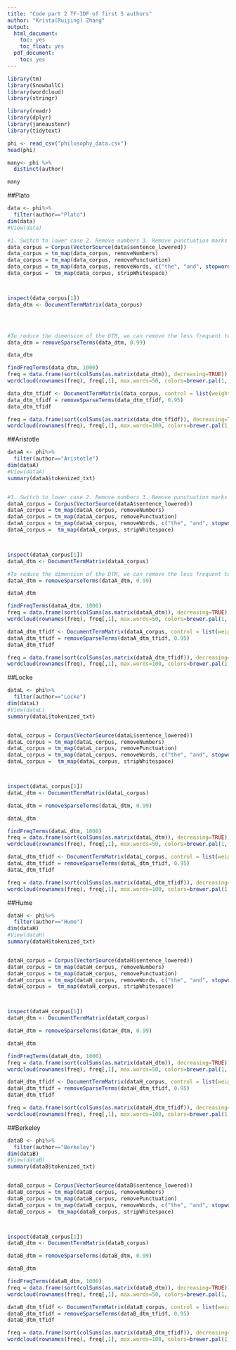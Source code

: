---
title: "Code part 2 TF-IDF of first 5 authors"
author: "Krista(Ruijing) Zhang"
output:
  html_document:
    toc: yes
    toc_float: yes
  pdf_document:
    toc: yes
---
```{r}
library(tm)
library(SnowballC)
library(wordcloud)
library(stringr)
```
```{r}
library(readr)
library(dplyr)
library(janeaustenr)
library(tidytext)

phi <- read_csv("philosophy_data.csv")
head(phi)
```
```{r}
many<- phi %>%
  distinct(author)

many
```

##Plato
```{r}
data <- phi%>% 
  filter(author=="Plato")
dim(data)
#View(data)

#1. Switch to lower case 2. Remove numbers 3. Remove punctuation marks and stopwords 4. Remove extra whitespaces
data_corpus = Corpus(VectorSource(data$sentence_lowered))
data_corpus = tm_map(data_corpus, removeNumbers)
data_corpus = tm_map(data_corpus, removePunctuation)
data_corpus = tm_map(data_corpus, removeWords, c("the", "and", stopwords("english")))
data_corpus =  tm_map(data_corpus, stripWhitespace)



inspect(data_corpus[1])
data_dtm <- DocumentTermMatrix(data_corpus)




#To reduce the dimension of the DTM, we can remove the less frequent terms such that the sparsity is less than 0.95
data_dtm = removeSparseTerms(data_dtm, 0.99)

data_dtm
```


```{r}
findFreqTerms(data_dtm, 1000)
freq = data.frame(sort(colSums(as.matrix(data_dtm)), decreasing=TRUE))
wordcloud(rownames(freq), freq[,1], max.words=50, colors=brewer.pal(1, "Dark2"))
```


```{r}
data_dtm_tfidf <- DocumentTermMatrix(data_corpus, control = list(weighting = weightTfIdf))
data_dtm_tfidf = removeSparseTerms(data_dtm_tfidf, 0.95)
data_dtm_tfidf
```
```{r}
freq = data.frame(sort(colSums(as.matrix(data_dtm_tfidf)), decreasing=TRUE))
wordcloud(rownames(freq), freq[,1], max.words=100, colors=brewer.pal(1, "Dark2"))
```

##Aristotle
```{r}
dataA <- phi%>% 
  filter(author=="Aristotle")
dim(dataA)
#View(dataA)
summary(dataA$tokenized_txt)


#1. Switch to lower case 2. Remove numbers 3. Remove punctuation marks and stopwords 4. Remove extra whitespaces
dataA_corpus = Corpus(VectorSource(dataA$sentence_lowered))
dataA_corpus = tm_map(dataA_corpus, removeNumbers)
dataA_corpus = tm_map(dataA_corpus, removePunctuation)
dataA_corpus = tm_map(dataA_corpus, removeWords, c("the", "and", stopwords("english")))
dataA_corpus =  tm_map(dataA_corpus, stripWhitespace)



inspect(dataA_corpus[1])
dataA_dtm <- DocumentTermMatrix(dataA_corpus)


```

```{r}

#To reduce the dimension of the DTM, we can remove the less frequent terms such that the sparsity is less than 0.95
dataA_dtm = removeSparseTerms(dataA_dtm, 0.99)

dataA_dtm
```


```{r}
findFreqTerms(dataA_dtm, 1000)
freq = data.frame(sort(colSums(as.matrix(dataA_dtm)), decreasing=TRUE))
wordcloud(rownames(freq), freq[,1], max.words=50, colors=brewer.pal(1, "Dark2"))
```


```{r}
dataA_dtm_tfidf <- DocumentTermMatrix(dataA_corpus, control = list(weighting = weightTfIdf))
dataA_dtm_tfidf = removeSparseTerms(dataA_dtm_tfidf, 0.95)
dataA_dtm_tfidf
```
```{r}
freq = data.frame(sort(colSums(as.matrix(dataA_dtm_tfidf)), decreasing=TRUE))
wordcloud(rownames(freq), freq[,1], max.words=100, colors=brewer.pal(1, "Dark2"))
```




##Locke
```{r}
dataL <- phi%>% 
  filter(author=="Locke")
dim(dataL)
#View(dataL)
summary(dataL$tokenized_txt)


dataL_corpus = Corpus(VectorSource(dataL$sentence_lowered))
dataL_corpus = tm_map(dataL_corpus, removeNumbers)
dataL_corpus = tm_map(dataL_corpus, removePunctuation)
dataL_corpus = tm_map(dataL_corpus, removeWords, c("the", "and", stopwords("english")))
dataL_corpus =  tm_map(dataL_corpus, stripWhitespace)



inspect(dataL_corpus[1])
dataL_dtm <- DocumentTermMatrix(dataL_corpus)

dataL_dtm = removeSparseTerms(dataL_dtm, 0.99)

dataL_dtm
```


```{r}
findFreqTerms(dataL_dtm, 1000)
freq = data.frame(sort(colSums(as.matrix(dataL_dtm)), decreasing=TRUE))
wordcloud(rownames(freq), freq[,1], max.words=50, colors=brewer.pal(1, "Dark2"))
```


```{r}
dataL_dtm_tfidf <- DocumentTermMatrix(dataL_corpus, control = list(weighting = weightTfIdf))
dataL_dtm_tfidf = removeSparseTerms(dataL_dtm_tfidf, 0.95)
dataL_dtm_tfidf
```
```{r}
freq = data.frame(sort(colSums(as.matrix(dataL_dtm_tfidf)), decreasing=TRUE))
wordcloud(rownames(freq), freq[,1], max.words=100, colors=brewer.pal(1, "Dark2"))
```


##Hume
```{r}
dataH <- phi%>% 
  filter(author=="Hume")
dim(dataH)
#View(dataH)
summary(dataH$tokenized_txt)


dataH_corpus = Corpus(VectorSource(dataH$sentence_lowered))
dataH_corpus = tm_map(dataH_corpus, removeNumbers)
dataH_corpus = tm_map(dataH_corpus, removePunctuation)
dataH_corpus = tm_map(dataH_corpus, removeWords, c("the", "and", stopwords("english")))
dataH_corpus =  tm_map(dataH_corpus, stripWhitespace)



inspect(dataH_corpus[1])
dataH_dtm <- DocumentTermMatrix(dataH_corpus)

dataH_dtm = removeSparseTerms(dataH_dtm, 0.99)

dataH_dtm
```


```{r}
findFreqTerms(dataH_dtm, 1000)
freq = data.frame(sort(colSums(as.matrix(dataH_dtm)), decreasing=TRUE))
wordcloud(rownames(freq), freq[,1], max.words=50, colors=brewer.pal(1, "Dark2"))
```


```{r}
dataH_dtm_tfidf <- DocumentTermMatrix(dataH_corpus, control = list(weighting = weightTfIdf))
dataH_dtm_tfidf = removeSparseTerms(dataH_dtm_tfidf, 0.95)
dataH_dtm_tfidf
```
```{r}
freq = data.frame(sort(colSums(as.matrix(dataH_dtm_tfidf)), decreasing=TRUE))
wordcloud(rownames(freq), freq[,1], max.words=100, colors=brewer.pal(1, "Dark2"))
```



##Berkeley
```{r}
dataB <- phi%>% 
  filter(author=="Berkeley")
dim(dataB)
#View(dataB)
summary(dataB$tokenized_txt)


dataB_corpus = Corpus(VectorSource(dataB$sentence_lowered))
dataB_corpus = tm_map(dataB_corpus, removeNumbers)
dataB_corpus = tm_map(dataB_corpus, removePunctuation)
dataB_corpus = tm_map(dataB_corpus, removeWords, c("the", "and", stopwords("english")))
dataB_corpus =  tm_map(dataB_corpus, stripWhitespace)



inspect(dataB_corpus[1])
dataB_dtm <- DocumentTermMatrix(dataB_corpus)

dataB_dtm = removeSparseTerms(dataB_dtm, 0.99)

dataB_dtm
```


```{r}
findFreqTerms(dataB_dtm, 1000)
freq = data.frame(sort(colSums(as.matrix(dataB_dtm)), decreasing=TRUE))
wordcloud(rownames(freq), freq[,1], max.words=50, colors=brewer.pal(1, "Dark2"))
```


```{r}
dataB_dtm_tfidf <- DocumentTermMatrix(dataB_corpus, control = list(weighting = weightTfIdf))
dataB_dtm_tfidf = removeSparseTerms(dataB_dtm_tfidf, 0.95)
dataB_dtm_tfidf
```
```{r}
freq = data.frame(sort(colSums(as.matrix(dataB_dtm_tfidf)), decreasing=TRUE))
wordcloud(rownames(freq), freq[,1], max.words=100, colors=brewer.pal(1, "Dark2"))
```





































































































































































